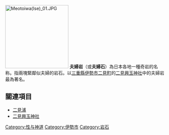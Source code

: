 [[File:Meotoiwa(Ise)_01.JPG|200px]]
'''夫婦岩'''（或'''夫婦石'''）為日本各地一種奇岩的名称。指兩塊緊鄰似夫婦的岩石。以[[三重縣|三重縣]][[伊勢市|伊勢市]][[二見町|二見町]]的[[二見興玉神社|二見興玉神社]]中的夫婦岩最為著名。

== 關連項目 ==
{{Commonscat|Meoto-iwa}}
* [[二見浦|二見浦]]
* [[二見興玉神社|二見興玉神社]]

[[Category:性与神道|Category:性与神道]]
[[Category:伊勢市|Category:伊勢市]]
[[Category:岩石|Category:岩石]]